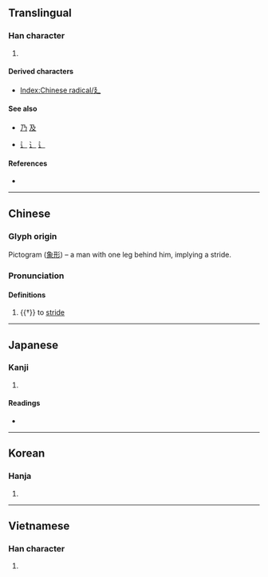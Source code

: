 {{also|ㄋ|乃|及|辶}}
{{character info}}
{{character info|⼵}}
==Translingual==
{{stroke order|type=animate}}

===Han character===
{{Han char|rn=54|rad=廴|as=00|sn=2|four=|canj=NNK|ids=⿻㇋乀}}

# {{mul-kangxi radical-def}}

====Derived characters====
* [[Index:Chinese radical/廴]]

====See also====
* {{l|mul|ㄋ}} [[乃]] [[及]] <!-- Graphically similar -->
* {{l|mul|辵}} [[辶]] [[⻌]] [[⻍]] <!-- Similar meaning (walk) and shape -->

====References====
* {{Han ref|kx=0352.280|dkj=09566|dj=0666.150|hdz=10403.070|uh=5EF4|ud=24308}}

----

==Chinese==
{{zh-forms}}

===Glyph origin===
{{Han etym}}
Pictogram ([[象形#Chinese|象形]]) – a man with one leg behind him, implying a stride.

===Pronunciation===
{{zh-pron
|m=yǐn
|c=jan2
|h=pfs=yín
|mn=in
|w=
|mc=y
|oc=y
|ma=|ma2=
|cat=v
}}

====Definitions====
{{zh-hanzi}}

# {{†}} to [[stride]]

----

==Japanese==

===Kanji===
{{ja-kanji|grade=|rs=廴00}}

# {{rfdef|ja|sort=廴00}}

====Readings====
* {{ja-readings|on=[[いん]] (in)|kun=[[のばす]] (nobasu)}}

----

==Korean==

===Hanja===
{{ko-hanja|[[길다|길게]] [[걷다|걸을]]|인}}

# {{rfdef|ko|sort=廴00}}

----

==Vietnamese==

===Han character===
{{vi-readings|reading=dẫn|rs=廴00}}

# {{rfdef|vi|sort=廴00}}

[[Category:CJKV radicals| ]]